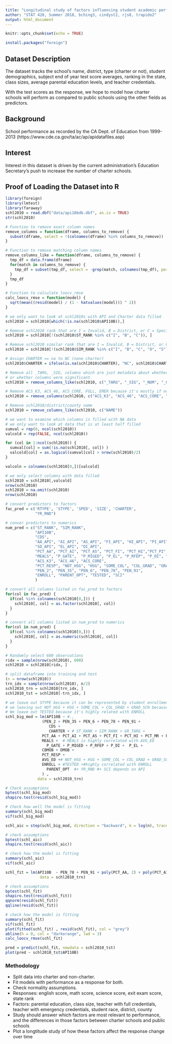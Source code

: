 ```yaml
---
title: "Longitudinal study of factors influencing student academic performance in CA schools"
author: "STAT 420, Summer 2018, bching3, cindyst2, rjs8, trapido2"
output: html_document
---
```


```r
knitr::opts_chunk$set(echo = TRUE)
```

```r
install.packages("foreign")
```

## Dataset Description

The dataset tracks the school's name, district, type (charter or not), student demographics, subject end of year test score averages, ranking in the state, class sizes, average parental education levels, and teacher credentials.

With the test scores as the response, we hope to model how charter schools will perform as compared to public schools using the other fields as predictors.

## Background

School performance as recorded by the CA Dept. of Education from 1999-2013 (https://www.cde.ca.gov/ta/ac/ap/apidatafiles.asp)

## Interest

Interest in this dataset is driven by the current administration's Education Secretary's push to increase the number of charter schools.

## Proof of Loading the Dataset into R
```r
library(foreign)
library(lmtest)
library(faraway)
schl2010 = read.dbf("data/api10bdb.dbf", as.is = TRUE)
str(schl2010)
```
```r
# Function to remove exact column names
remove_columns = function(dframe, columns_to_remove) {
  subset(dframe, select = !(colnames(dframe) %in% columns_to_remove))
}

# Function to remove matching column names
remove_columns_like = function(dframe, columns_to_remove) {
  tmp_df = data.frame(dframe)
  for(match in columns_to_remove) {
    tmp_df = subset(tmp_df, select = -grep(match, colnames(tmp_df), perl=TRUE, value=FALSE))
  }
  tmp_df
}

# Function to calculate loocv_rmse
calc_loocv_rmse = function(model) {
  sqrt(mean((resid(model) / (1 - hatvalues(model))) ^ 2))
}

```

```r

# we only want to look at schl2010s with API and Charter data filled
schl2010 = schl2010[which(!is.na(schl2010$API10B)),]

# Remove schl2010 rank that are I = Invalid, B = District, or C = Special Education schl2010
schl2010 = schl2010[!(schl2010$ST_RANK %in% c("I", "B", "C")), ]

# Remove schl2010 similar rank that are I = Invalid, B = District, or C = Special Education schl2010
schl2010 = schl2010[!(schl2010$SIM_RANK %in% c("I", "B", "C", "O", "S")), ]

# Assign CHARTER == na to NC (none charter)
schl2010$CHARTER = ifelse(is.na(schl2010$CHARTER), "NC", schl2010$CHARTER)

# Remove all _TARG, _SIG, columns which are just metadata about whether targets were met
# or whether columns were significant.
schl2010 = remove_columns_like(schl2010, c("_TARG", "_SIG", "_NUM", "_GT"))

# Remove ACS_K3, ACS_46, ACS_CORE, FULL, EMER because it's mostly if not all is NA
schl2010 = remove_columns(schl2010, c("ACS_K3", "ACS_46", "ACS_CORE", "FULL", "EMER"))

# Remove schl2010/district/county name
schl2010 = remove_columns_like(schl2010, c("NAME"))

# we want to examine which columns is filled with NA data
# we only want to look at data that is at least half filled
sumval = rep(0, ncol(schl2010))
valcold = rep(FALSE, ncol(schl2010))

for (col in 1:ncol(schl2010)) {
  sumval[col] = sum(!is.na(schl2010[, col]) )
  valcold[col] = as.logical(sumval[col] > nrow(schl2010)/2)
}

valcoln = colnames(schl2010[0,])[valcold]

# we only select columns with data filled
schl2010 = schl2010[,valcold]
nrow(schl2010)
schl2010 = na.omit(schl2010)
nrow(schl2010)
```


```r

# convert predictors to factors
fac_pred = c('RTYPE', 'STYPE', 'SPED', 'SIZE', 'CHARTER', 
             "YR_RND")

# conver predictors to numerics
num_pred = c("ST_RANK", "SIM_RANK",
             "API10B", 
             "CDS",
             "AA_API", "AI_API", "AS_API", "FI_API", "HI_API", "PI_API", "WH_API", "MR_API",
             "SD_API", "EL_API", "DI_API",
             "PCT_AA", "PCT_AI", "PCT_AS", "PCT_FI", "PCT_HI","PCT_PI", "PCT_WH", "PCT_MR",
             "MEALS", "P_GATE",  "P_MIGED", "P_EL", "P_RFEP", "P_DI", "CBMOB", "DMOB", 
             "ACS_K3", "ACS_46", "ACS_CORE", 
             "PCT_RESP", "NOT_HSG", "HSG", "SOME_COL", "COL_GRAD", "GRAD_SCH", "AVG_ED",
             "PEN_2", "PEN_35", "PEN_6", "PEN_78", "PEN_91",
             "ENROLL", "PARENT_OPT", "TESTED", "SCI"
             )

# convert all columns listed in fac_pred to factors
for(col in fac_pred) {
  if(col %in% colnames(schl2010[0,])) {
    schl2010[, col] = as.factor(schl2010[, col])
  }
}

# convert all columns listed in num_pred to numerics
for(col in num_pred) {
  if(col %in% colnames(schl2010[0,])) {
    schl2010[, col] = as.numeric(schl2010[, col])
  }
}

# Randomly select 600 observations
ridx = sample(nrow(schl2010), 600)
schl2010 = schl2010[ridx, ]

# split dataframe into training and test
(n = nrow(schl2010))
trn_idx = sample(nrow(schl2010), n/2)
schl2010_trn = schl2010[trn_idx, ]
schl2010_tst = schl2010[-trn_idx, ]
```

```r
# we leave out STYPE because it can be represented by student enrollment per grade (PEN_2..)
# we leaving out NOT_HSG + HSG + SOME_COL + COL_GRAD + GRAD_SCH because they can be represented by AVG_ED
# We leave out TESTEd because it's highly related with ENROLL
schl_big_mod = lm(API10B ~ #.,
                (PEN_2 + PEN_35 + PEN_6 + PEN_78 + PEN_91 +
                   CDS +
                   CHARTER + # ST_RANK + SIM_RANK + GR_TARG +
                PCT_AA + PCT_AI + PCT_AS + PCT_FI + PCT_HI + PCT_MR + PCT_WH + 
                MEALS +  # MEALS is highly correlated with AVG_ED
                  P_GATE + P_MIGED + P_RFEP + P_DI +  P_EL +
                CBMOB + DMOB + 
                PCT_RESP + 
                AVG_ED +# NOT_HSG + HSG + SOME_COL + COL_GRAD + GRAD_SCH +
                ENROLL + #TESTED +#highly correlated with ENROLL
                  PARENT_OPT  #+ YR_RND #+ SCI depends on API
                ) ,
              data = schl2010_trn)

# Check assumptions
bptest(schl_big_mod)
shapiro.test(resid(schl_big_mod))

# Check how well the model is fitting
summary(schl_big_mod)
vif(schl_big_mod)

```

```r
schl_aic = step(schl_big_mod, direction = "backward", k = log(n), trace = FALSE, maxit = 100)

# check assumptions
bptest(schl_aic)
shapiro.test(resid(schl_aic))

# check how the model is fitting
summary(schl_aic)
vif(schl_aic) 
```

```r
schl_fit = lm(API10B  ~ PEN_78 + PEN_91 + poly(PCT_AA, 2) + poly(PCT_AI, 2) + poly(PCT_AS, 3) + poly(PCT_WH, 1) + poly(P_GATE, 1) + P_MIGED +  +  + poly(AVG_ED, 3) + MEALS ,
               data = schl2010_trn)

# check assumptions
bptest(schl_fit)
shapiro.test(resid(schl_fit))
qqnorm(resid(schl_fit))
qqline(resid(schl_fit))

# check how the model is fitting
summary(schl_fit)
vif(schl_fit) 
plot(fitted(schl_fit) , resid(schl_fit), col = "grey")
abline(h = 0, col = "darkorange", lwd = 3)
calc_loocv_rmse(schl_fit)

pred = predict(schl_fit, newdata = schl2010_tst)
plot(pred ~ schl2010_tst$API10B)
```

### Methodology

- Split data into charter and non-charter.
- Fit models with performance as a response for both.
- Check normality assumptions.
- Responses: english score, math score, science score, exit exam score, state rank
- Factors: parental education, class size, teacher with full credentials, teacher with emergency credentials, student race, district, county
- Study should answer which factors are most relevant to performance, and the differences in those factors between charter schools and public schools
- Plot a longtitude study of how these factors affect the response change over time

```r

```

